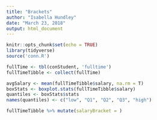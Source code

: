 ```yaml
---
title: "Brackets"
author: "Isabella Hundley"
date: "March 23, 2018"
output: html_document
---
```


```r
knitr::opts_chunk$set(echo = TRUE)
library(tidyverse)
source('conn.R')
```

```r
fullTime <- tbl(conStudent, 'fulltime')
fullTimeTibble <- collect(fullTime)

avgSalary <- mean(fullTimeTibble$salary, na.rm = T)
boxStats <- boxplot.stats(fullTimeTibble$salary)
quantiles <- boxStats$stats
names(quantiles) <- c("low", "Q1", "Q2", "Q3", "high")
```

```r
fullTimeTibble %>% mutate(salaryBracket = )
```

